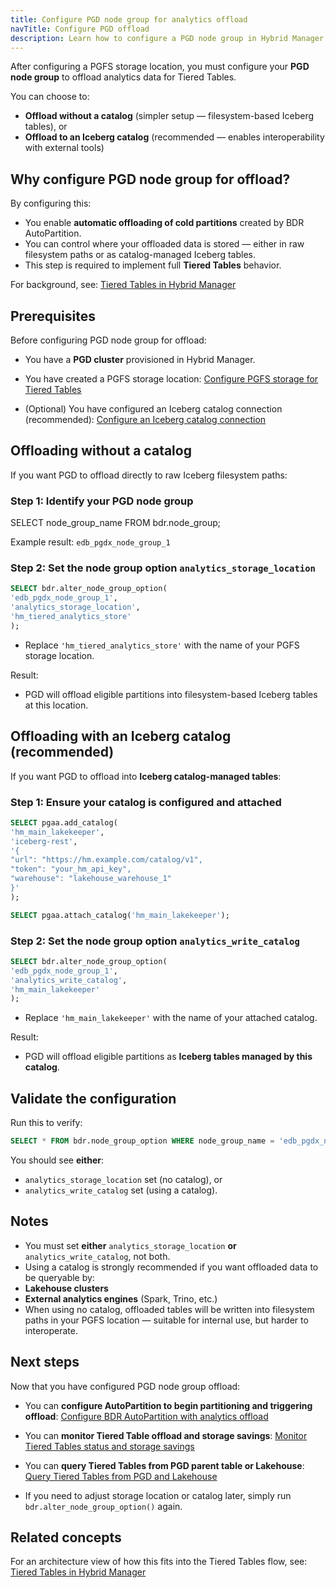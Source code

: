 ```yaml
---
title: Configure PGD node group for analytics offload
navTitle: Configure PGD offload
description: Learn how to configure a PGD node group in Hybrid Manager to offload data to object storage for Tiered Tables.
---
```


After configuring a PGFS storage location, you must configure your **PGD node group** to offload analytics data for Tiered Tables.

You can choose to:

- **Offload without a catalog** (simpler setup — filesystem-based Iceberg tables), or
- **Offload to an Iceberg catalog** (recommended — enables interoperability with external tools)

## Why configure PGD node group for offload?

By configuring this:

- You enable **automatic offloading of cold partitions** created by BDR AutoPartition.
- You can control where your offloaded data is stored — either in raw filesystem paths or as catalog-managed Iceberg tables.
- This step is required to implement full **Tiered Tables** behavior.

For background, see:
[Tiered Tables in Hybrid Manager](../../tiered_tables.mdx)

## Prerequisites

Before configuring PGD node group for offload:

- You have a **PGD cluster** provisioned in Hybrid Manager.
- You have created a PGFS storage location:
[Configure PGFS storage for Tiered Tables](./configure-tiered-pgfs)

- (Optional) You have configured an Iceberg catalog connection (recommended):
[Configure an Iceberg catalog connection](./configure-iceberg-catalog)

## Offloading without a catalog

If you want PGD to offload directly to raw Iceberg filesystem paths:

### Step 1: Identify your PGD node group

SELECT node_group_name FROM bdr.node_group;

Example result: `edb_pgdx_node_group_1`

### Step 2: Set the node group option `analytics_storage_location`

```sql
SELECT bdr.alter_node_group_option(
'edb_pgdx_node_group_1',
'analytics_storage_location',
'hm_tiered_analytics_store'
);
```

- Replace `'hm_tiered_analytics_store'` with the name of your PGFS storage location.

Result:

- PGD will offload eligible partitions into filesystem-based Iceberg tables at this location.

## Offloading with an Iceberg catalog (recommended)

If you want PGD to offload into **Iceberg catalog-managed tables**:

### Step 1: Ensure your catalog is configured and attached

```sql
SELECT pgaa.add_catalog(
'hm_main_lakekeeper',
'iceberg-rest',
'{
"url": "https://hm.example.com/catalog/v1",
"token": "your_hm_api_key",
"warehouse": "lakehouse_warehouse_1"
}'
);

SELECT pgaa.attach_catalog('hm_main_lakekeeper');
```

### Step 2: Set the node group option `analytics_write_catalog`

```sql
SELECT bdr.alter_node_group_option(
'edb_pgdx_node_group_1',
'analytics_write_catalog',
'hm_main_lakekeeper'
);
```

- Replace `'hm_main_lakekeeper'` with the name of your attached catalog.

Result:

- PGD will offload eligible partitions as **Iceberg tables managed by this catalog**.

## Validate the configuration

Run this to verify:

```sql
SELECT * FROM bdr.node_group_option WHERE node_group_name = 'edb_pgdx_node_group_1';
```

You should see **either**:

- `analytics_storage_location` set (no catalog), or
- `analytics_write_catalog` set (using a catalog).

## Notes

- You must set **either** `analytics_storage_location` **or** `analytics_write_catalog`, not both.
- Using a catalog is strongly recommended if you want offloaded data to be queryable by:
- **Lakehouse clusters**
- **External analytics engines** (Spark, Trino, etc.)
- When using no catalog, offloaded tables will be written into filesystem paths in your PGFS location — suitable for internal use, but harder to interoperate.

## Next steps

Now that you have configured PGD node group offload:

- You can **configure AutoPartition to begin partitioning and triggering offload**:
[Configure BDR AutoPartition with analytics offload](./configure-tiered-autopartition)

- You can **monitor Tiered Table offload and storage savings**:
[Monitor Tiered Tables status and storage savings](./monitor-tiered-tables)

- You can **query Tiered Tables from PGD parent table or Lakehouse**:
[Query Tiered Tables from PGD and Lakehouse](./query-tiered-tables)

- If you need to adjust storage location or catalog later, simply run `bdr.alter_node_group_option()` again.

## Related concepts

For an architecture view of how this fits into the Tiered Tables flow, see:
[Tiered Tables in Hybrid Manager](../../tiered_tables)
